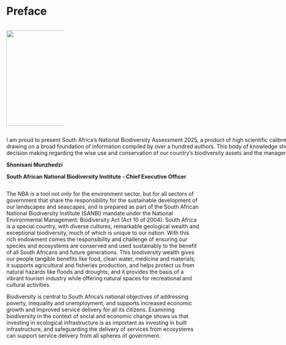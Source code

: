 # Preface {.unnumbered}


::: {layout-ncol="2"}

::: {.column width="30%"}
![](images/CEO.jpg){fig-align="left" width="250"}
:::

::: {.column width="210%"}
I am proud to present South Africa's National Biodiversity Assessment 2025, a product of high scientific calibre that summarises the state of our biodiversity by drawing on a broad foundation of information compiled by over a hundred authors. This body of knowledge should be used as a basis for policy, planning and decision making regarding the wise use and conservation of our country's biodiversity assets and the management and restoration of ecological infrastructure.



**Shonisani Munzhedzi**

**South African National Biodiversity Institute - Chief Executive Officer**
:::
:::

The NBA is a tool not only for the environment sector, but for all sectors of government that share the responsibility for the sustainable development of our landscapes and seascapes, and is prepared as part of the South African National Biodiversity Institute (SANBI) mandate under the National Environmental Management: Biodiversity Act (Act 10 of 2004). South Africa is a special country, with diverse cultures, remarkable geological wealth and exceptional biodiversity, much of which is unique to our nation. With this rich endowment comes the responsibility and challenge of ensuring our species and ecosystems are conserved and used sustainably to the benefit of all South Africans and future generations. This biodiversity wealth gives our people tangible benefits like food, clean water, medicine and materials; it supports agricultural and fisheries production, and helps protect us from natural hazards like floods and droughts; and it provides the basis of a vibrant tourism industry while offering natural spaces for recreational and cultural activities.

Biodiversity is central to South Africa's national objectives of addressing poverty, inequality and unemployment, and supports increased economic growth and improved service delivery for all its citizens. Examining biodiversity in the context of social and economic change shows us that investing in ecological infrastructure is as important as investing in built infrastructure, and safeguarding the delivery of services from ecosystems can support service delivery from all spheres of government.
